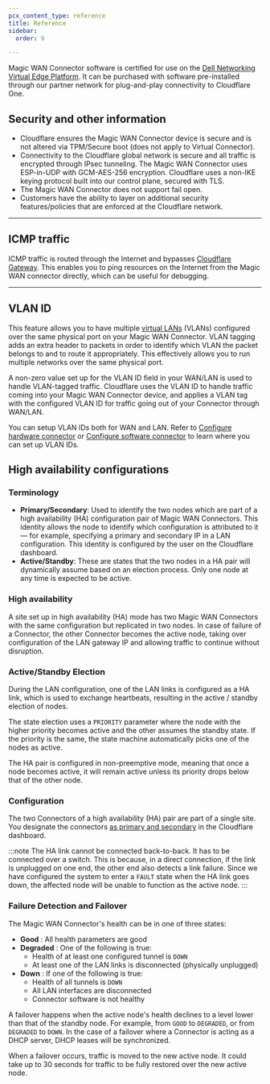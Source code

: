 ```yaml
---
pcx_content_type: reference
title: Reference
sidebar:
  order: 9

---
```



Magic WAN Connector software is certified for use on the [Dell Networking Virtual Edge Platform](https://www.dell.com/support/home/en-us/product-support/product/dell-emc-networking-vep1445-vep1485/docs). It can be purchased with software pre-installed through our partner network for plug-and-play connectivity to Cloudflare One.

## Security and other information

- Cloudflare ensures the Magic WAN Connector device is secure and is not altered via TPM/Secure boot (does not apply to Virtual Connector).
- Connectivity to the Cloudflare global network is secure and all traffic is encrypted through <GlossaryTooltip term="IPsec tunnel">IPsec</GlossaryTooltip> tunneling. The Magic WAN Connector uses ESP-in-UDP with GCM-AES-256 encryption. Cloudflare uses a non-IKE keying protocol built into our control plane, secured with TLS.
- The Magic WAN Connector does not support fail open.
- Customers have the ability to layer on additional security features/policies that are enforced at the Cloudflare network.

---

## ICMP traffic

<GlossaryTooltip term="ICMP">ICMP traffic</GlossaryTooltip> is routed through the Internet and bypasses [Cloudflare Gateway](/cloudflare-one/policies/gateway/). This enables you to ping resources on the Internet from the Magic WAN connector directly, which can be useful for debugging.

---

## VLAN ID

This feature allows you to have multiple [virtual LANs](https://www.cloudflare.com/learning/network-layer/what-is-a-lan/) (VLANs) configured over the same physical port on your Magic WAN Connector. VLAN tagging adds an extra header to packets in order to identify which VLAN the packet belongs to and to route it appropriately. This effectively allows you to run multiple networks over the same physical port.

A non-zero value set up for the VLAN ID field in your WAN/LAN is used to handle VLAN-tagged traffic. Cloudflare uses the VLAN ID to handle traffic coming into your Magic WAN Connector device, and applies a VLAN tag with the configured VLAN ID for traffic going out of your Connector through WAN/LAN.

You can setup VLAN IDs both for WAN and LAN. Refer to [Configure hardware connector](/magic-wan/configuration/connector/configure-hardware-connector/) or [Configure software connector](/magic-wan/configuration/connector/configure-virtual-connector/) to learn where you can set up VLAN IDs.

## High availability configurations

### Terminology

- **Primary/Secondary**: Used to identify the two nodes which are part of a high availability (HA) configuration pair of Magic WAN Connectors. This identity allows the node to identify which configuration is attributed to it — for example, specifying a primary and secondary IP in a LAN configuration. This identity is configured by the user on the Cloudflare dashboard.
- **Active/Standby**: These are states that the two nodes in a HA pair will dynamically assume based on an election process. Only one node at any time is expected to be active.

### High availability

A site set up in high availability (HA) mode has two Magic WAN Connectors with the same configuration but replicated in two nodes. In case of failure of a Connector, the other Connector becomes the active node, taking over configuration of the LAN gateway IP and allowing traffic to continue without disruption.

### Active/Standby Election

During the LAN configuration, one of the LAN links is configured as a HA link, which is used to exchange heartbeats, resulting in the active / standby election of nodes.

The state election uses a `PRIORITY` parameter where the node with the higher priority becomes active and the other assumes the standby state. If the priority is the same, the state machine automatically picks one of the nodes as active.

The HA pair is configured in non-preemptive mode, meaning that once a node becomes active, it will remain active unless its priority drops below that of the other node.

### Configuration

The two Connectors of a high availability (HA) pair are part of a single site. You designate the connectors [as primary and secondary](/magic-wan/configuration/connector/configure-hardware-connector/#create-a-high-availability-configuration) in the Cloudflare dashboard.

:::note
The HA link cannot be connected back-to-back. It has to be connected over a switch. This is because, in a direct connection, if the link is unplugged on one end, the other end also detects a link failure. Since we have configured the system to enter a `FAULT` state when the HA link goes down, the affected node will be unable to function as the active node.
:::

### Failure Detection and Failover

The Magic WAN Connector's health can be in one of three states:

- **Good** : All health parameters are good
- **Degraded** : One of the following is true:
  - Health of at least one configured tunnel is `DOWN`
  - At least one of the LAN links is disconnected (physically unplugged)
- **Down** : If one of the following is true:
  - Health of all tunnels is `DOWN`
  - All LAN interfaces are disconnected
  - Connector software is not healthy

A failover happens when the active node's health declines to a level lower than that of the standby node. For example, from `GOOD` to `DEGRADED`, or from `DEGRADED` to `DOWN`. In the case of a failover where a Connector is acting as a DHCP server, DHCP leases will be synchronized.

When a failover occurs, traffic is moved to the new active node. It could take up to 30 seconds for traffic to be fully restored over the new active node.

